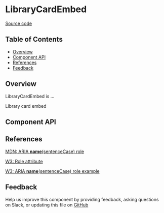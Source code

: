 
# LibraryCardEmbed

[Source code](<https://github.com/leemonade/bubbles/tree/main/packages/components/library/LibraryCardEmbed>)

## Table of Contents

<!-- START doctoc generated TOC please keep comment here to allow auto update -->
<!-- DON'T EDIT THIS SECTION, INSTEAD RE-RUN doctoc TO UPDATE -->

- [Overview](#overview)
- [Component API](#component-api)
- [References](#references)
- [Feedback](#feedback)

## Overview

LibraryCardEmbed is ...

<ThemeProvider>
  <LibraryCardEmbed>Library card embed</LibraryCardEmbed>
</ThemeProvider>

## Component API

<Preview>
  <Story id="organisms-library-library-card-embed--playground" />
</Preview>

<Props of={LibraryCardEmbed} />

## References

[MDN: ARIA **name**(sentenceCase) role](<https://developer.mozilla.org/en-US/docs/Web/Accessibility/ARIA/Roles/library-card-embed_role>)

[W3: Role attribute](https://www.w3.org/WAI/PF/HTML/wiki/RoleAttribute)

[W3: ARIA **name**(sentenceCase) role example](<https://www.w3.org/TR/2016/WD-wai-aria-practices-1.1-20160317/examples/library-card-embed/library-card-embed.html>)

## Feedback

Help us improve this component by providing feedback, asking questions on Slack, or updating this file on
[GitHub](<https://github.com/leemonade/bubbles/edit/main/packages/components/library/LibraryCardEmbed.mdx>)
